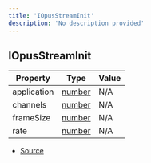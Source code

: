 ```yaml
---
title: 'IOpusStreamInit'
description: 'No description provided'
---
```


## IOpusStreamInit

| Property    | Type                                                                                              | Value |
| ----------- | ------------------------------------------------------------------------------------------------- | ----- |
| application | [number](https://developer.mozilla.org/en-US/docs/Web/JavaScript/Reference/Global_Objects/Number) | N/A   |
| channels    | [number](https://developer.mozilla.org/en-US/docs/Web/JavaScript/Reference/Global_Objects/Number) | N/A   |
| frameSize   | [number](https://developer.mozilla.org/en-US/docs/Web/JavaScript/Reference/Global_Objects/Number) | N/A   |
| rate        | [number](https://developer.mozilla.org/en-US/docs/Web/JavaScript/Reference/Global_Objects/Number) | N/A   |

- [Source](https://github.com/androz2091/discord-player/blob/ce04b3f4c6671029ce4d4aa9090e56ac7e7f5666/packages/opus/src/OpusEncoder.ts#L171)

